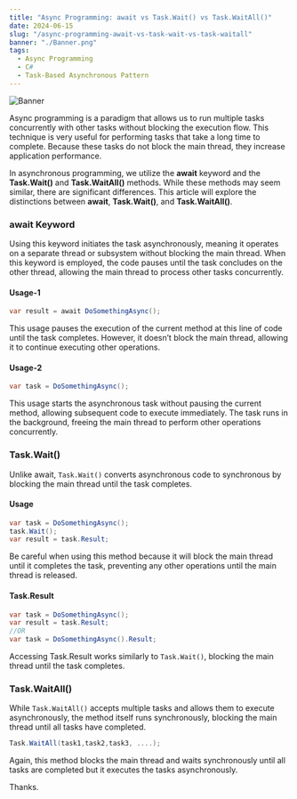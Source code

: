 ```yaml
---
title: "Async Programming: await vs Task.Wait() vs Task.WaitAll()"
date: 2024-06-15
slug: "/async-programming-await-vs-task-wait-vs-task-waitall"
banner: "./Banner.png"
tags:
  - Async Programming
  - C#
  - Task-Based Asynchronous Pattern
---
```


![Banner](./Banner.png)


Async programming is a paradigm that allows us to run multiple tasks concurrently with other tasks without blocking the execution flow. This technique is very useful for performing tasks that take a long time to complete. Because these tasks do not block the main thread, they increase application performance.

In asynchronous programming, we utilize the **await** keyword and the **Task.Wait()** and **Task.WaitAll()** methods. While these methods may seem similar, there are significant differences. This article will explore the distinctions between **await**, **Task.Wait()**, and **Task.WaitAll()**.

### await Keyword
Using this keyword initiates the task asynchronously, meaning it operates on a separate thread or subsystem without blocking the main thread. When this keyword is employed, the code pauses until the task concludes on the other thread, allowing the main thread to process other tasks concurrently.

#### Usage-1
```cs
var result = await DoSomethingAsync();
```
This usage pauses the execution of the current method at this line of code until the task completes. However, it doesn’t block the main thread, allowing it to continue executing other operations.

#### Usage-2
```cs
var task = DoSomethingAsync();
```
This usage starts the asynchronous task without pausing the current method, allowing subsequent code to execute immediately. The task runs in the background, freeing the main thread to perform other operations concurrently.

### Task.Wait()
Unlike await, `Task.Wait()` converts asynchronous code to synchronous by blocking the main thread until the task completes.

#### Usage
```cs
var task = DoSomethingAsync();
task.Wait();
var result = task.Result;
```
Be careful when using this method because it will block the main thread until it completes the task, preventing any other operations until the main thread is released.

#### Task.Result
```cs
var task = DoSomethingAsync();
var result = task.Result;
//OR
var task = DoSomethingAsync().Result;
```
Accessing Task.Result works similarly to `Task.Wait()`, blocking the main thread until the task completes.

### Task.WaitAll()
While `Task.WaitAll()` accepts multiple tasks and allows them to execute asynchronously, the method itself runs synchronously, blocking the main thread until all tasks have completed.
```cs
Task.WaitAll(task1,task2,task3, ....);
```
Again, this method blocks the main thread and waits synchronously until all tasks are completed but it executes the tasks asynchronously.

Thanks.